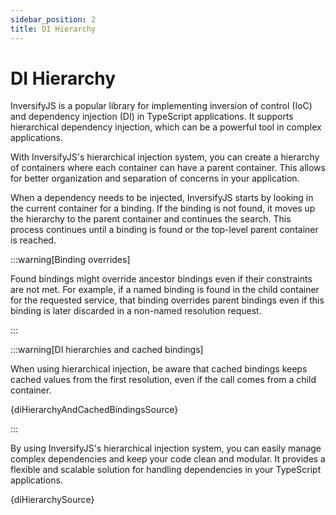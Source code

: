 ```yaml
---
sidebar_position: 2
title: DI Hierarchy
---
```



# DI Hierarchy

InversifyJS is a popular library for implementing inversion of control (IoC) and dependency injection (DI) in TypeScript applications. It supports hierarchical dependency injection, which can be a powerful tool in complex applications.

With InversifyJS's hierarchical injection system, you can create a hierarchy of containers where each container can have a parent container. This allows for better organization and separation of concerns in your application.

When a dependency needs to be injected, InversifyJS starts by looking in the current container for a binding. If the binding is not found, it moves up the hierarchy to the parent container and continues the search. This process continues until a binding is found or the top-level parent container is reached.

:::warning[Binding overrides]

Found bindings might override ancestor bindings even if their constraints are not met. For example, if a named binding is found in the child container for the requested service, that binding overrides parent bindings even if this binding is later discarded in a non-named resolution request.

:::

:::warning[DI hierarchies and cached bindings]

When using hierarchical injection, be aware that cached bindings keeps cached values from the first resolution, even if the call comes from a child container.

<CodeBlock language="ts">{diHierarchyAndCachedBindingsSource}</CodeBlock>

:::

By using InversifyJS's hierarchical injection system, you can easily manage complex dependencies and keep your code clean and modular. It provides a flexible and scalable solution for handling dependencies in your TypeScript applications.

<CodeBlock language="ts">{diHierarchySource}</CodeBlock>
